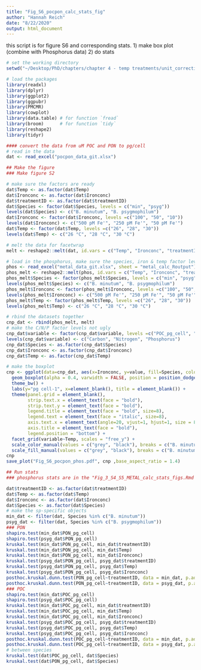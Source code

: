 ```yaml
---
title: "Fig_S6_pocpon_calc_stats_fig"
author: "Hannah Reich"
date: "8/22/2020"
output: html_document
---
```


this script is for figure S6 and corresponding stats.
1) make box plot (combine with Phosphorus data)
2) do stats
```r
# set the working directory
setwd("~/Desktop/PhD/chapters/chapter 4 - temp treatments/unit_corrections_08212020/")

# load the packages
library(readxl)
library(dplyr)
library(ggplot2)
library(ggpubr)
library(PMCMR)
library(cowplot)
library(data.table) # for function `fread`
library(broom)      # for function `tidy`
library(reshape2)
library(tidyr)

#### convert the data from uM POC and PON to pg/cell
# read in the data
dat <- read_excel("pocpon_data_git.xlsx")

## Make the figure
### Make figure S2

# make sure the factors are ready
dat$Temp <- as.factor(dat$Temp)
dat$Ironconc <- as.factor(dat$Ironconc)
dat$treatmentID <- as.factor(dat$treatmentID)
dat$Species <- factor(dat$Species, levels = c("min", "psyg"))
levels(dat$Species) <- c("B. minutum", "B. psygmophilum")
dat$Ironconc <- factor(dat$Ironconc, levels =c("100", "50", "10"))
levels(dat$Ironconc) <- c("500 pM Fe'", "250 pM Fe'", "50 pM Fe'")
dat$Temp <- factor(dat$Temp, levels =c("26", "28", "30"))
levels(dat$Temp) <- c("26 °C", "28 °C", "30 °C")

# melt the data for facetwrap
melt <- reshape2::melt(dat, id.vars = c("Temp", "Ironconc", "treatmentID", "sampleID", "Species"), measure.vars = c("POC_pg_cell", "PON_pg_cell"))

# load in the phosphorus, make sure the species, iron & temp factor levels match
phos <- read_excel("metal_data_git.xlsx", sheet = "metal_calc_Routput")
phos_melt <- reshape2::melt(phos, id.vars = c("Temp", "Ironconc", "treatmentID", "sampleID", "Species"), measure.vars = c("Phosphorus_pg_cell"))
phos_melt$Species <- factor(phos_melt$Species, levels = c("min", "psyg"))
levels(phos_melt$Species) <- c("B. minutum", "B. psygmophilum")
phos_melt$Ironconc <- factor(phos_melt$Ironconc, levels =c("100", "50", "10"))
levels(phos_melt$Ironconc) <- c("500 pM Fe'", "250 pM Fe'", "50 pM Fe'")
phos_melt$Temp <- factor(phos_melt$Temp, levels =c("26", "28", "30"))
levels(phos_melt$Temp) <- c("26 °C", "28 °C", "30 °C")

# rbind the datasets together
cnp_dat <- rbind(phos_melt, melt)
# make the C/N/P factor levels not ugly
cnp_dat$variable <- factor(cnp_dat$variable, levels =c("POC_pg_cell", "PON_pg_cell", "Phosphorus_pg_cell"))
levels(cnp_dat$variable) <- c("Carbon", "Nitrogen", "Phosphorus")
cnp_dat$Species <- as.factor(cnp_dat$Species)
cnp_dat$Ironconc <- as.factor(cnp_dat$Ironconc)
cnp_dat$Temp <- as.factor(cnp_dat$Temp)

# make the boxplot
cnp <- ggplot(data=cnp_dat, aes(x=Ironconc, y=value, fill=Species, color= Species)) +
  geom_boxplot(alpha = 0.4, varwidth = FALSE, position = position_dodge(1, preserve = "single")) +
  theme_bw() +
  labs(y="pg cell-1", x=element_blank(), title = element_blank()) +
  theme(panel.grid = element_blank(),
        strip.text.x = element_text(face = "bold"),
        strip.text.y = element_text(face = "bold"),
        legend.title = element_text(face = "bold", size=8),
        legend.text = element_text(face = "italic", size=8),
        axis.text.x = element_text(angle=20, vjust=1, hjust=1, size = 8),
        axis.title = element_text(face = "bold"),
        legend.position = "bottom") +
  facet_grid(variable~Temp, scales = "free_y") +
  scale_color_manual(values = c("grey", "black"), breaks = c("B. minutum", "B. psygmophilum"), name = "Species") +
  scale_fill_manual(values = c("grey", "black"), breaks = c("B. minutum", "B. psygmophilum"), name = "Species")
cnp
save_plot("Fig_S6_pocpon_phos.pdf", cnp ,base_aspect_ratio = 1.4)

## Run stats
### phosphorus stats are in the "Fig_3_S4_S5_METAL_calc_stats_figs.Rmd file (because the Phos data is produced simultaneously with HR-ICPMS)"

dat$treatmentID <- as.factor(dat$treatmentID)
dat$Temp <- as.factor(dat$Temp)
dat$Ironconc <- as.factor(dat$Ironconc)
dat$Species <- as.factor(dat$Species)
# make the sp-specific objects
min_dat <- filter(dat, Species %in% c("B. minutum"))
psyg_dat <- filter(dat, Species %in% c("B. psygmophilum"))
### PON 
shapiro.test(min_dat$PON_pg_cell)
shapiro.test(psyg_dat$PON_pg_cell)
kruskal.test(min_dat$PON_pg_cell, min_dat$treatmentID)
kruskal.test(min_dat$PON_pg_cell, min_dat$Temp)
kruskal.test(min_dat$PON_pg_cell, min_dat$Ironconc)
kruskal.test(psyg_dat$PON_pg_cell, psyg_dat$treatmentID)
kruskal.test(psyg_dat$PON_pg_cell, psyg_dat$Temp)
kruskal.test(psyg_dat$PON_pg_cell, psyg_dat$Ironconc)
posthoc.kruskal.dunn.test(PON_pg_cell~treatmentID, data = min_dat, p.adjust.method = "fdr")
posthoc.kruskal.dunn.test(PON_pg_cell~treatmentID, data = psyg_dat, p.adjust.method = "fdr")
### POC
shapiro.test(min_dat$POC_pg_cell)
shapiro.test(psyg_dat$POC_pg_cell)
kruskal.test(min_dat$POC_pg_cell, min_dat$treatmentID)
kruskal.test(min_dat$POC_pg_cell, min_dat$Temp)
kruskal.test(min_dat$POC_pg_cell, min_dat$Ironconc)
kruskal.test(psyg_dat$POC_pg_cell, psyg_dat$treatmentID)
kruskal.test(psyg_dat$POC_pg_cell, psyg_dat$Temp)
kruskal.test(psyg_dat$POC_pg_cell, psyg_dat$Ironconc)
posthoc.kruskal.dunn.test(POC_pg_cell~treatmentID, data = min_dat, p.adjust.method = "fdr")
posthoc.kruskal.dunn.test(POC_pg_cell~treatmentID, data = psyg_dat, p.adjust.method = "fdr")
# between species
kruskal.test(dat$POC_pg_cell, dat$Species)
kruskal.test(dat$PON_pg_cell, dat$Species)

```

